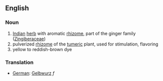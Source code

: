 ==English==

===Noun===

#[[Indian]] [[herb]] with aromatic [[rhizome]], part of the ginger family ([[Zingiberaceae]])
#pulverized [[rhizome]] of the [[tumeric]] plant, used for stimulation, flavoring
#yellow to reddish-brown dye

===Translation===

*[[German]]: [[Gelbwurz]] ''f''